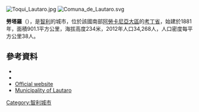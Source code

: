 [[Image:Toqui_Lautaro.jpg|right]]
[[Image:Comuna_de_Lautaro.svg|right]]

'''勞塔羅'''（{{lang-es|Lautaro}}），是[[智利|智利]]的城市，位於該國南部[[阿勞卡尼亞大區|阿勞卡尼亞大區]]的[[考丁省|考丁省]]，始建於1881年，面積901.1平方公里，海拔高度234米，2012年人口34,268人，人口密度每平方公里38人。

{{Coord|38|31|S|72|27|W|display=title}}

==參考資料==
*{{Cite web |url= http://www.munilautaro.cl/ |title= Municipality of Lautaro |accessdate=27 July 2010|language=es}}
*{{cite web |url= http://www.ine.cl/canales/chile_estadistico/censos_poblacion_vivienda/censo_pobl_vivi.php |title= National Statistics Institute |accessdate= 27 July 2010 |language= es |archive-date= 2017-06-03 |archive-url= https://web.archive.org/web/20170603180722/http://www.ine.cl/canales/chile_estadistico/censos_poblacion_vivienda/censo_pobl_vivi.php |dead-url= no }}
*[http://www.munilautaro.cl/ Official website] {{es icon}}
* [http://www.munilautaro.cl/ Municipality of Lautaro]

{{Chile-geo-stub}}
[[Category:智利城市|Category:智利城市]]
